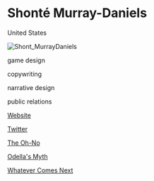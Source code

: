 # Shonté Murray-Daniels

<Location>

United States

</Location>

![Shont_MurrayDaniels](./directory_images/Shont_MurrayDaniels_v1.webp)

<Skills>

game design

copywriting

narrative design

public relations

</Skills>

<Personal>

[Website](http://shonte-daniels.com)

[Twitter](https://twitter.com/ShonteWrites)

</Personal>



<Games>

[The Oh-No](https://johnnyxh.itch.io/the-ohno)

[Odella's Myth](https://johnnyxh.itch.io/odellas-myth)

[Whatever Comes Next](https://johnnyxh.itch.io/whatever-comes-next)

</Games>
